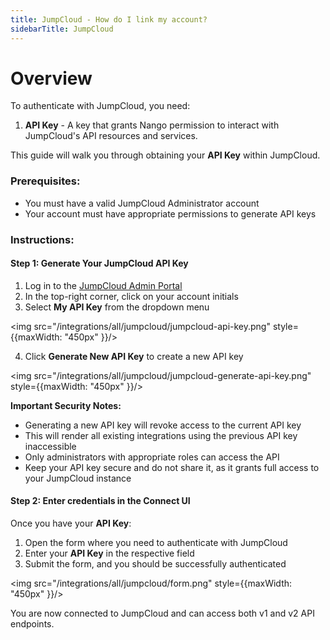 ```yaml
---
title: JumpCloud - How do I link my account?
sidebarTitle: JumpCloud
---
```


# Overview

To authenticate with JumpCloud, you need:
1. **API Key** - A key that grants Nango permission to interact with JumpCloud's API resources and services.

This guide will walk you through obtaining your **API Key** within JumpCloud.

### Prerequisites:

- You must have a valid JumpCloud Administrator account
- Your account must have appropriate permissions to generate API keys

### Instructions:

#### Step 1: Generate Your JumpCloud API Key

1. Log in to the [JumpCloud Admin Portal](https://console.jumpcloud.com/)
2. In the top-right corner, click on your account initials
3. Select **My API Key** from the dropdown menu

<img src="/integrations/all/jumpcloud/jumpcloud-api-key.png" style={{maxWidth: "450px" }}/>

4. Click **Generate New API Key** to create a new API key

<img src="/integrations/all/jumpcloud/jumpcloud-generate-api-key.png" style={{maxWidth: "450px" }}/>

**Important Security Notes:**
- Generating a new API key will revoke access to the current API key
- This will render all existing integrations using the previous API key inaccessible
- Only administrators with appropriate roles can access the API
- Keep your API key secure and do not share it, as it grants full access to your JumpCloud instance

#### Step 2: Enter credentials in the Connect UI

Once you have your **API Key**:
1. Open the form where you need to authenticate with JumpCloud
2. Enter your **API Key** in the respective field
3. Submit the form, and you should be successfully authenticated

<img src="/integrations/all/jumpcloud/form.png" style={{maxWidth: "450px" }}/>


You are now connected to JumpCloud and can access both v1 and v2 API endpoints.